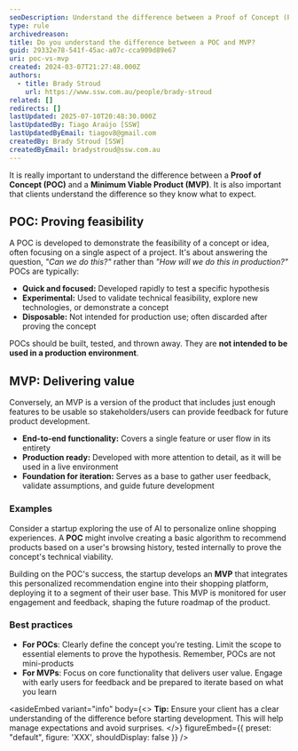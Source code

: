 ```yaml
---
seoDescription: Understand the difference between a Proof of Concept (POC) and a Minimum Viable Product (MVP), crucial for successful product development.
type: rule
archivedreason:
title: Do you understand the difference between a POC and MVP?
guid: 29332e78-541f-45ac-a07c-cca909d89e67
uri: poc-vs-mvp
created: 2024-03-07T21:27:48.000Z
authors:
  - title: Brady Stroud
    url: https://www.ssw.com.au/people/brady-stroud
related: []
redirects: []
lastUpdated: 2025-07-10T20:48:30.000Z
lastUpdatedBy: Tiago Araújo [SSW]
lastUpdatedByEmail: tiagov8@gmail.com
createdBy: Brady Stroud [SSW]
createdByEmail: bradystroud@ssw.com.au
---
```


It is really important to understand the difference between a **Proof of Concept (POC)** and a **Minimum Viable Product (MVP)**. It is also important that clients understand the difference so they know what to expect.
## POC: Proving feasibility

A POC is developed to demonstrate the feasibility of a concept or idea, often focusing on a single aspect of a project. It's about answering the question, _"Can we do this?"_ rather than _"How will we do this in production?"_ POCs are typically:

* **Quick and focused:** Developed rapidly to test a specific hypothesis
* **Experimental:** Used to validate technical feasibility, explore new technologies, or demonstrate a concept
* **Disposable:** Not intended for production use; often discarded after proving the concept

POCs should be built, tested, and thrown away. They are **not intended to be used in a production environment**.

## MVP: Delivering value

Conversely, an MVP is a version of the product that includes just enough features to be usable so stakeholders/users can provide feedback for future product development.

* **End-to-end functionality:** Covers a single feature or user flow in its entirety
* **Production ready:** Developed with more attention to detail, as it will be used in a live environment
* **Foundation for iteration:** Serves as a base to gather user feedback, validate assumptions, and guide future development

### Examples

Consider a startup exploring the use of AI to personalize online shopping experiences. A **POC** might involve creating a basic algorithm to recommend products based on a user's browsing history, tested internally to prove the concept's technical viability.

Building on the POC's success, the startup develops an **MVP** that integrates this personalized recommendation engine into their shopping platform, deploying it to a segment of their user base. This MVP is monitored for user engagement and feedback, shaping the future roadmap of the product.

### Best practices

* **For POCs**: Clearly define the concept you're testing. Limit the scope to essential elements to prove the hypothesis. Remember, POCs are not mini-products
* **For MVPs**: Focus on core functionality that delivers user value. Engage with early users for feedback and be prepared to iterate based on what you learn

<asideEmbed
  variant="info"
  body={<>
    **Tip:** Ensure your client has a clear understanding of the difference before starting development. This will help manage expectations and avoid surprises.
  </>}
  figureEmbed={{
    preset: "default",
    figure: 'XXX',
    shouldDisplay: false
  }}
/>
